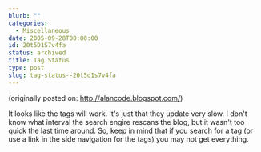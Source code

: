```yaml
---
blurb: ""
categories:
  - Miscellaneous
date: 2005-09-28T00:00:00
id: 20t5D1S7v4fa
status: archived
title: Tag Status
type: post
slug: tag-status--20t5d1s7v4fa
---
```


(originally posted on: http://alancode.blogspot.com/)


It looks like the tags will work. It's just that they update very slow. I don't know what interval the search engire rescans the blog, but it wasn't too quick the last time around. So, keep in mind that if you search for a tag (or use a link in the side navigation for the tags) you may not get everything.

